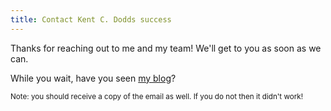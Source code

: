 ```yaml
---
title: Contact Kent C. Dodds success
---
```


Thanks for reaching out to me and my team! We'll get to you as soon as we can.

While you wait, have you seen [my blog](/blog)?

<small>
  Note: you should receive a copy of the email as well. If you do not then it
  didn't work!
</small>

